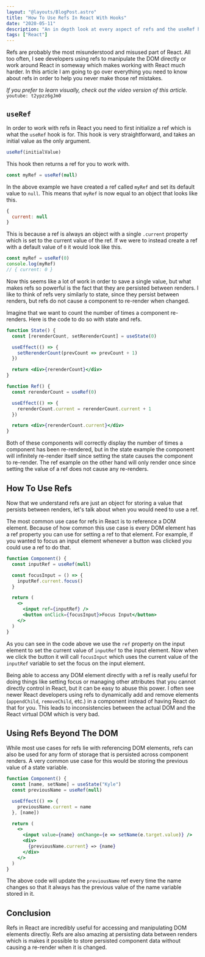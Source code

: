 ```yaml
---
layout: "@layouts/BlogPost.astro"
title: "How To Use Refs In React With Hooks"
date: "2020-05-11"
description: "An in depth look at every aspect of refs and the useRef hook in React."
tags: ["React"]
---
```


Refs are probably the most misunderstood and misused part of React. All too often, I see developers using refs to manipulate the DOM directly or work around React in someway which makes working with React much harder. In this article I am going to go over everything you need to know about refs in order to help you never make those ref mistakes.

_If you prefer to learn visually, check out the video version of this article._
`youtube: t2ypzz6gJm0`

## `useRef`

In order to work with refs in React you need to first initialize a ref which is what the `useRef` hook is for. This hook is very straightforward, and takes an initial value as the only argument.

```js
useRef(initialValue)
```

This hook then returns a ref for you to work with.

```js
const myRef = useRef(null)
```

In the above example we have created a ref called `myRef` and set its default value to `null`. This means that `myRef` is now equal to an object that looks like this.

```js
{
  current: null
}
```

This is because a ref is always an object with a single `.current` property which is set to the current value of the ref. If we were to instead create a ref with a default value of `0` it would look like this.

```js
const myRef = useRef(0)
console.log(myRef)
// { current: 0 }
```

Now this seems like a lot of work in order to save a single value, but what makes refs so powerful is the fact that they are persisted between renders. I like to think of refs very similarly to state, since they persist between renders, but refs do not cause a component to re-render when changed.

Imagine that we want to count the number of times a component re-renders. Here is the code to do so with state and refs.

```jsx
function State() {
  const [rerenderCount, setRerenderCount] = useState(0)

  useEffect(() => {
    setRerenderCount(prevCount => prevCount + 1)
  })

  return <div>{rerenderCount}</div>
}
```

```jsx
function Ref() {
  const rerenderCount = useRef(0)

  useEffect(() => {
    rerenderCount.current = rerenderCount.current + 1
  })

  return <div>{rerenderCount.current}</div>
}
```

Both of these components will correctly display the number of times a component has been re-rendered, but in the state example the component will infinitely re-render itself since setting the state causes the component to re-render. The ref example on the other hand will only render once since setting the value of a ref does not cause any re-renders.

## How To Use Refs

Now that we understand refs are just an object for storing a value that persists between renders, let's talk about when you would need to use a ref.

The most common use case for refs in React is to reference a DOM element. Because of how common this use case is every DOM element has a ref property you can use for setting a ref to that element. For example, if you wanted to focus an input element whenever a button was clicked you could use a ref to do that.

```jsx
function Component() {
  const inputRef = useRef(null)

  const focusInput = () => {
    inputRef.current.focus()
  }

  return (
    <>
      <input ref={inputRef} />
      <button onClick={focusInput}>Focus Input</button>
    </>
  )
}
```

As you can see in the code above we use the `ref` property on the input element to set the current value of `inputRef` to the input element. Now when we click the button it will call `focusInput` which uses the current value of the `inputRef` variable to set the focus on the input element.

Being able to access any DOM element directly with a ref is really useful for doing things like setting focus or managing other attributes that you cannot directly control in React, but it can be easy to abuse this power. I often see newer React developers using refs to dynamically add and remove elements (`appendChild`, `removeChild`, etc.) in a component instead of having React do that for you. This leads to inconsistencies between the actual DOM and the React virtual DOM which is very bad.

## Using Refs Beyond The DOM

While most use cases for refs lie with referencing DOM elements, refs can also be used for any form of storage that is persisted across component renders. A very common use case for this would be storing the previous value of a state variable.

```jsx
function Component() {
  const [name, setName] = useState("Kyle")
  const previousName = useRef(null)

  useEffect(() => {
    previousName.current = name
  }, [name])

  return (
    <>
      <input value={name} onChange={e => setName(e.target.value)} />
      <div>
        {previousName.current} => {name}
      </div>
    </>
  )
}
```

The above code will update the `previousName` ref every time the name changes so that it always has the previous value of the name variable stored in it.

## Conclusion

Refs in React are incredibly useful for accessing and manipulating DOM elements directly. Refs are also amazing at persisting data between renders which is makes it possible to store persisted component data without causing a re-render when it is changed.
